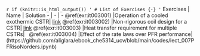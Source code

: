 `r if (knitr::is_html_output()) '
# List of Exercises {-}
'`
Exercises | Name | Solution
- | - | -
\@ref(exr:it003001) |Operation of a cooled exothermic CSTR| [link](https://github.com/aliglara/ebook_che5314_ucv/blob/main/codes/lect_005CSTRStability.ipynb)
\@ref(exr:it003002) |Non-rigorous coil design for a CSTR| [link](https://github.com/aliglara/ebook_che5314_ucv/blob/main/codes/lect_006CSTRCoil.ipynb)
\@ref(exr:it003003) |Heat transfer requirement for multiple CSTRs| &nbsp;
\@ref(exr:it003004) |Effect of the rate laws over PFR performance| (https://github.com/aliglara/ebook_che5314_ucv/blob/main/codes/lect_007PFRisoNorders.ipynb)
